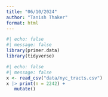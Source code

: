 ```yaml
---
title: "06/10/2024"
author: "Tanish Thaker"
format: html
---
```


```r
#| echo: false
#| message: false
library(primer.data)
library(tidyverse)
```

```r
#| echo: false
#| message: false
x <- read_csv("data/nyc_tracts.csv")
x |> print(n = 2242) +
   mutate()
```

